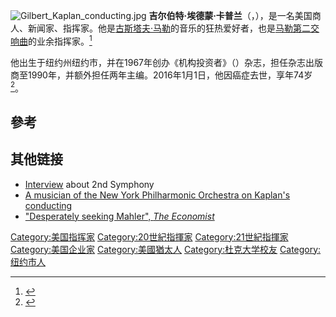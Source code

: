 {{Expand language|en|time=2022-02-16T05:25:59+00:00}}
[[File:Gilbert_Kaplan_conducting.jpg|thumb]]
'''吉尔伯特·埃德蒙·卡普兰'''（{{lang-en|Gilbert Edmund Kaplan}}，{{bd|1941年|3月3日|2016年|1月1日}}），是一名美国商人、新闻家、指挥家。他是[[古斯塔夫·馬勒|古斯塔夫·马勒]]的音乐的狂热爱好者，也是[[第2號交響曲_(馬勒)|马勒第二交响曲]]的业余指挥家。<ref name="Fox">{{cite news|url=https://www.nytimes.com/2016/01/07/arts/music/gilbert-e-kaplan-publisher-and-improbable-conductor-dies-at-74.html|title=Gilbert E. Kaplan, Publisher and Improbable Conductor, Dies at 74|work=The New York Times|author=Margalit Fox|author-link=Margalit Fox|date=2016-01-06|access-date=2016-02-06|archive-date=2018-06-19|archive-url=https://web.archive.org/web/20180619214149/https://www.nytimes.com/2016/01/07/arts/music/gilbert-e-kaplan-publisher-and-improbable-conductor-dies-at-74.html}}</ref>

他出生于纽约州纽约市，并在1967年创办《机构投资者》（{{lang|en|''Institutional Investor''}}）杂志，担任杂志出版商至1990年，并额外担任两年主编。2016年1月1日，他因癌症去世，享年74岁<ref>{{Cite web |url=http://slippedisc.com/2016/01/sad-news-gilbert-kaplan-has-died/ |title=Sad news: Gilbert Kaplan has died |access-date=2016-04-10 |archive-date=2020-09-20 |archive-url=https://web.archive.org/web/20200920022147/https://slippedisc.com/2016/01/sad-news-gilbert-kaplan-has-died/ |dead-url=no }}</ref>。

==參考==
{{reflist}}

==其他链接==
* [http://www.musicweb-international.com/SandH/2003/Oct03/kaplan_interview.htm Interview]{{Wayback|url=http://www.musicweb-international.com/SandH/2003/Oct03/kaplan_interview.htm |date=20160807130820 }} about 2nd Symphony
* [http://davidfinlayson.typepad.com/fin_notes/2008/12/some-words-about-gilbert-kaplan.html A musician of the New York Philharmonic Orchestra on Kaplan's conducting]{{Wayback|url=http://davidfinlayson.typepad.com/fin_notes/2008/12/some-words-about-gilbert-kaplan.html |date=20160105013620 }}
* [http://www.economist.com/books/displaystory.cfm?STORY_ID=12675794 "Desperately seeking Mahler", ''The Economist'']{{Wayback|url=http://www.economist.com/books/displaystory.cfm?STORY_ID=12675794 |date=20090311002022 }}

{{normdaten}}
{{DEFAULTSORT:Kaplan, Gilbert}}
[[Category:美国指挥家|Category:美国指挥家]]
[[Category:20世紀指揮家|Category:20世紀指揮家]]
[[Category:21世紀指揮家|Category:21世紀指揮家]]
[[Category:美国企业家|Category:美国企业家]]
[[Category:美國猶太人|Category:美國猶太人]]
[[Category:杜克大学校友|Category:杜克大学校友]]
[[Category:纽约市人|Category:纽约市人]]
{{us-bio-stub}}